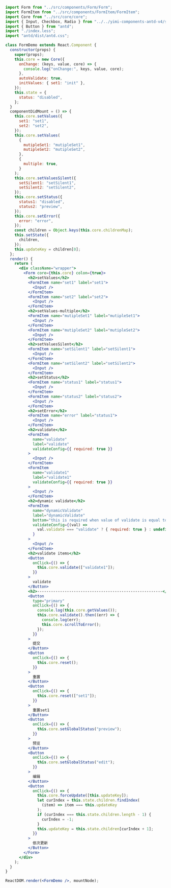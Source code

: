 ```jsx
import Form from "../src/components/Form/Form";
import FormItem from "../src/components/FormItem/FormItem";
import Core from "../src/core/core";
import { Input, Checkbox, Radio } from "../../yimi-components-antd-v4/src";
import { Button } from "antd";
import "./index.less";
import "antd/dist/antd.css";

class FormDemo extends React.Component {
  constructor(props) {
    super(props);
    this.core = new Core({
      onChange: (keys, value, core) => {
        console.log("onChange:", keys, value, core);
      },
      autoValidate: true,
      initValues: { set1: "init" },
    });
    this.state = {
      status: "disabled",
    };
  }
  componentDidMount = () => {
    this.core.setValues({
      set1: "set1",
      set2: "set2",
    });
    this.core.setValues(
      {
        mutipleSet1: "mutipleSet1",
        mutipleSet2: "mutipleSet2",
      },
      {
        multiple: true,
      }
    );
    this.core.setValuesSilent({
      setSilent1: "setSilent1",
      setSilent2: "setSilent2",
    });
    this.core.setStatus({
      status1: "disabled",
      status2: "preview",
    });
    this.core.setError({
      error: "error",
    });
    const children = Object.keys(this.core.childrenMap);
    this.setState({
      children,
    });
    this.updateKey = children[0];
  };
  render() {
    return (
      <div className="wrapper">
        <Form core={this.core} colon={true}>
          <h2>setValues</h2>
          <FormItem name="set1" label="set1">
            <Input />
          </FormItem>
          <FormItem name="set2" label="set2">
            <Input />
          </FormItem>
          <h2>setValues-multiple</h2>
          <FormItem name="mutipleSet1" label="mutipleSet1">
            <Input />
          </FormItem>
          <FormItem name="mutipleSet2" label="mutipleSet2">
            <Input />
          </FormItem>
          <h2>setValuesSilent</h2>
          <FormItem name="setSilent1" label="setSilent1">
            <Input />
          </FormItem>
          <FormItem name="setSilent2" label="setSilent2">
            <Input />
          </FormItem>
          <h2>setStatus</h2>
          <FormItem name="status1" label="status1">
            <Input />
          </FormItem>
          <FormItem name="status2" label="status2">
            <Input />
          </FormItem>
          <h2>setError</h2>
          <FormItem name="error" label="status1">
            <Input />
          </FormItem>
          <h2>validate</h2>
          <FormItem
            name="validate"
            label="validate"
            validateConfig={{ required: true }}
          >
            <Input />
          </FormItem>
          <FormItem
            name="validate1"
            label="validate1"
            validateConfig={{ required: true }}
          >
            <Input />
          </FormItem>
          <h2>dynamic validate</h2>
          <FormItem
            name="dynamicValidate"
            label="dynamicValidate"
            bottom="this is required when value of validate is equal to 'validate'"
            validateConfig={(val) =>
              val.validate === "validate" ? { required: true } : undefined
            }
          >
            <Input />
          </FormItem>
          <h2>validate items</h2>
          <Button
            onClick={() => {
              this.core.validate(["validate1"]);
            }}
          >
            validate
          </Button>
          <h2>-------------------------------------------------------</h2>
          <Button
            type="primary"
            onClick={() => {
              console.log(this.core.getValues());
              this.core.validate().then((err) => {
                console.log(err);
                this.core.scrollToError();
              });
            }}
          >
            提交
          </Button>
          <Button
            onClick={() => {
              this.core.reset();
            }}
          >
            重置
          </Button>
          <Button
            onClick={() => {
              this.core.reset(["set1"]);
            }}
          >
            重置set1
          </Button>
          <Button
            onClick={() => {
              this.core.setGlobalStatus("preview");
            }}
          >
            预览
          </Button>
          <Button
            onClick={() => {
              this.core.setGlobalStatus("edit");
            }}
          >
            编辑
          </Button>
          <Button
            onClick={() => {
              this.core.forceUpdate([this.updateKey]);
              let curIndex = this.state.children.findIndex(
                (item) => item === this.updateKey
              );
              if (curIndex === this.state.children.length - 1) {
                curIndex = -1;
              }
              this.updateKey = this.state.children[curIndex + 1];
            }}
          >
            依次更新
          </Button>
        </Form>
      </div>
    );
  }
}

ReactDOM.render(<FormDemo />, mountNode);
```
